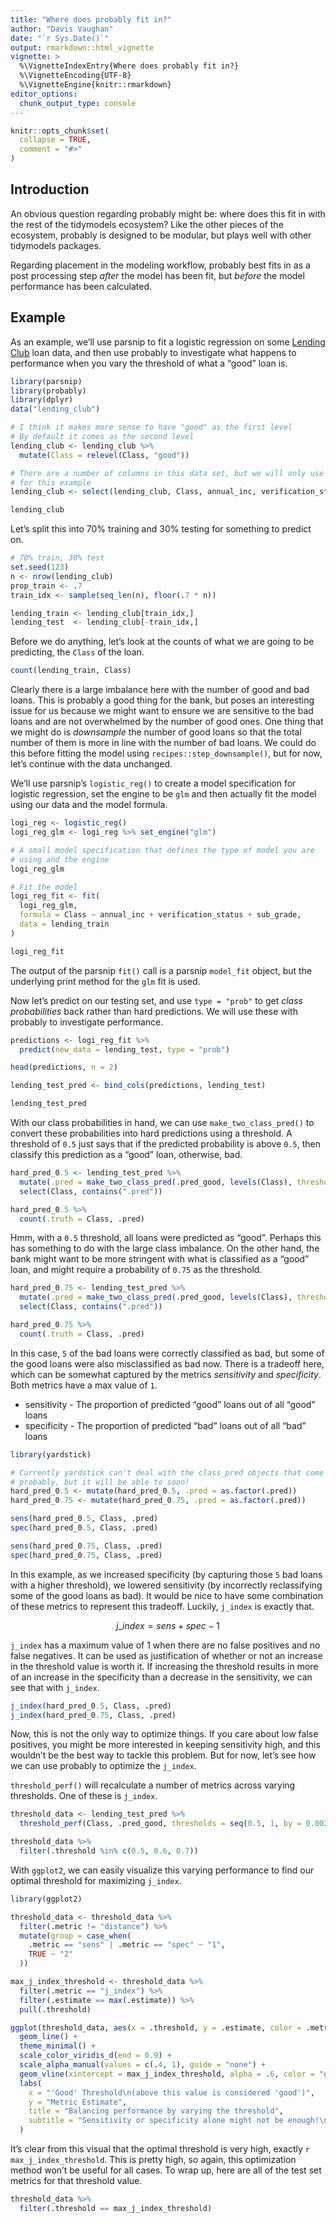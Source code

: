 ```yaml
---
title: "Where does probably fit in?"
author: "Davis Vaughan"
date: "`r Sys.Date()`"
output: rmarkdown::html_vignette
vignette: >
  %\VignetteIndexEntry{Where does probably fit in?}
  %\VignetteEncoding{UTF-8}
  %\VignetteEngine{knitr::rmarkdown}
editor_options: 
  chunk_output_type: console
---
```


```r
knitr::opts_chunk$set(
  collapse = TRUE,
  comment = "#>"
)
```

## Introduction

An obvious question regarding probably might be: where does this fit in with the rest of the tidymodels ecosystem? Like the other pieces of the ecosystem, probably is designed to be modular, but plays well with other tidymodels packages.

Regarding placement in the modeling workflow, probably best fits in as a post processing step _after_ the model has been fit, but _before_ the model performance has been calculated.

## Example

As an example, we'll use parsnip to fit a logistic regression on some [Lending Club](https://www.lendingclub.com/info/download-data.action) loan data, and then use probably to investigate what happens to performance when you vary the threshold of what a "good" loan is.

```r
library(parsnip)
library(probably)
library(dplyr)
data("lending_club")

# I think it makes more sense to have "good" as the first level
# By default it comes as the second level
lending_club <- lending_club %>%
  mutate(Class = relevel(Class, "good"))

# There are a number of columns in this data set, but we will only use a few
# for this example
lending_club <- select(lending_club, Class, annual_inc, verification_status, sub_grade)

lending_club
```

Let's split this into 70% training and 30% testing for something to predict on.

```r
# 70% train, 30% test
set.seed(123)
n <- nrow(lending_club)
prop_train <- .7
train_idx <- sample(seq_len(n), floor(.7 * n))

lending_train <- lending_club[train_idx,]
lending_test  <- lending_club[-train_idx,]
```

Before we do anything, let's look at the counts of what we are going to be predicting, the `Class` of the loan.

```r
count(lending_train, Class)
```

Clearly there is a large imbalance here with the number of good and bad loans. This is probably a good thing for the bank, but poses an interesting issue for us because we might want to ensure we are sensitive to the bad loans and are not overwhelmed by the number of good ones. One thing that we might do is _downsample_ the number of good loans so that the total number of them is more in line with the number of bad loans. We could do this before fitting the model using `recipes::step_downsample()`, but for now, let's continue with the data unchanged.

We'll use parsnip's `logistic_reg()` to create a model specification for logistic regression, set the engine to be `glm` and then actually fit the model using our data and the model formula.

```r
logi_reg <- logistic_reg()
logi_reg_glm <- logi_reg %>% set_engine("glm")

# A small model specification that defines the type of model you are 
# using and the engine
logi_reg_glm

# Fit the model
logi_reg_fit <- fit(
  logi_reg_glm, 
  formula = Class ~ annual_inc + verification_status + sub_grade, 
  data = lending_train
)

logi_reg_fit
```

The output of the parsnip `fit()` call is a parsnip `model_fit` object, but the underlying print method for the `glm` fit is used.

Now let's predict on our testing set, and use `type = "prob"` to get _class probabilities_ back rather than hard predictions. We will use these with probably to investigate performance.

```r
predictions <- logi_reg_fit %>%
  predict(new_data = lending_test, type = "prob")

head(predictions, n = 2)

lending_test_pred <- bind_cols(predictions, lending_test)

lending_test_pred
```

With our class probabilities in hand, we can use `make_two_class_pred()` to convert these probabilities into hard predictions using a threshold. A threshold of `0.5` just says that if the predicted probability is above `0.5`, then classify this prediction as a "good" loan, otherwise, bad.

```r
hard_pred_0.5 <- lending_test_pred %>%
  mutate(.pred = make_two_class_pred(.pred_good, levels(Class), threshold = .5)) %>%
  select(Class, contains(".pred"))

hard_pred_0.5 %>% 
  count(.truth = Class, .pred)
```

Hmm, with a `0.5` threshold, all loans were predicted as "good". Perhaps this has something to do with the large class imbalance. On the other hand, the bank might want to be more stringent with what is classified as a "good" loan, and might require a probability of `0.75` as the threshold.

```r
hard_pred_0.75 <- lending_test_pred %>%
  mutate(.pred = make_two_class_pred(.pred_good, levels(Class), threshold = .75)) %>%
  select(Class, contains(".pred"))

hard_pred_0.75 %>% 
  count(.truth = Class, .pred)
```

In this case, `5` of the bad loans were correctly classified as bad, but some of the good loans were also misclassified as bad now. There is a tradeoff here, which can be somewhat captured by the metrics _sensitivity_ and _specificity_. Both metrics have a max value of `1`.

- sensitivity - The proportion of predicted "good" loans out of all "good" loans
- specificity - The proportion of predicted "bad" loans out of all "bad" loans

```r
library(yardstick)

# Currently yardstick can't deal with the class_pred objects that come from
# probably, but it will be able to soon!
hard_pred_0.5 <- mutate(hard_pred_0.5, .pred = as.factor(.pred))
hard_pred_0.75 <- mutate(hard_pred_0.75, .pred = as.factor(.pred))

sens(hard_pred_0.5, Class, .pred)
spec(hard_pred_0.5, Class, .pred)

sens(hard_pred_0.75, Class, .pred)
spec(hard_pred_0.75, Class, .pred)
```

In this example, as we increased specificity (by capturing those `5` bad loans with a higher threshold), we lowered sensitivity (by incorrectly reclassifying some of the good loans as bad). It would be nice to have some combination of these metrics to represent this tradeoff. Luckily, `j_index` is exactly that.

$$ j\_index = sens + spec - 1 $$

`j_index` has a maximum value of 1 when there are no false positives and no false negatives. It can be used as justification of whether or not an increase in the threshold value is worth it. If increasing the threshold results in more of an increase in the specificity than a decrease in the sensitivity, we can see that with `j_index`.

```r
j_index(hard_pred_0.5, Class, .pred)
j_index(hard_pred_0.75, Class, .pred)
```

Now, this is not the only way to optimize things. If you care about low false positives, you might be more interested in keeping sensitivity high, and this wouldn't be the best way to tackle this problem. But for now, let's see how we can use probably to optimize the `j_index`.

`threshold_perf()` will recalculate a number of metrics across varying thresholds. One of these is `j_index`.

```r
threshold_data <- lending_test_pred %>%
  threshold_perf(Class, .pred_good, thresholds = seq(0.5, 1, by = 0.0025))

threshold_data %>%
  filter(.threshold %in% c(0.5, 0.6, 0.7))
```

With `ggplot2`, we can easily visualize this varying performance to find our optimal threshold for maximizing `j_index`.

```r
library(ggplot2)

threshold_data <- threshold_data %>%
  filter(.metric != "distance") %>%
  mutate(group = case_when(
    .metric == "sens" | .metric == "spec" ~ "1",
    TRUE ~ "2"
  ))

max_j_index_threshold <- threshold_data %>%
  filter(.metric == "j_index") %>%
  filter(.estimate == max(.estimate)) %>%
  pull(.threshold)

ggplot(threshold_data, aes(x = .threshold, y = .estimate, color = .metric, alpha = group)) +
  geom_line() +
  theme_minimal() +
  scale_color_viridis_d(end = 0.9) +
  scale_alpha_manual(values = c(.4, 1), guide = "none") +
  geom_vline(xintercept = max_j_index_threshold, alpha = .6, color = "grey30") +
  labs(
    x = "'Good' Threshold\n(above this value is considered 'good')",
    y = "Metric Estimate",
    title = "Balancing performance by varying the threshold",
    subtitle = "Sensitivity or specificity alone might not be enough!\nVertical line = Max J-Index"
  )
```

It's clear from this visual that the optimal threshold is very high, exactly `r max_j_index_threshold`. This is pretty high, so again, this optimization method won't be useful for all cases. To wrap up, here are all of the test set metrics for that threshold value.

```r
threshold_data %>%
  filter(.threshold == max_j_index_threshold)
```


